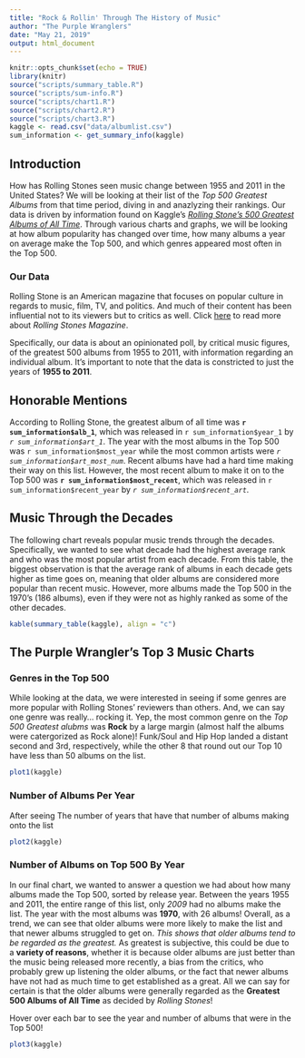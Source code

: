 ```yaml
---
title: "Rock & Rollin' Through The History of Music"
author: "The Purple Wranglers"
date: "May 21, 2019"
output: html_document
---
```


```r
knitr::opts_chunk$set(echo = TRUE)
library(knitr)
source("scripts/summary_table.R")
source("scripts/sum-info.R")
source("scripts/chart1.R")
source("scripts/chart2.R")
source("scripts/chart3.R")
kaggle <- read.csv("data/albumlist.csv")
sum_information <- get_summary_info(kaggle)
```

## Introduction
How has Rolling Stones seen music change between 1955 and 2011 in the United States? We will be looking at their list of the _Top 500 Greatest Albums_ from that time period, diving in and anazlyzing their rankings. Our data is driven by information found on Kaggle's _[Rolling Stone's 500 Greatest Albums of All Time](https://www.kaggle.com/notgibs/500-greatest-albums-of-all-time-rolling-stone)_. Through various charts and graphs, we will be looking at how album popularity has changed over time, how many albums a year on average make the Top 500, and which genres appeared most often in the Top 500.

### Our Data
Rolling Stone is an American magazine that focuses on popular culture in regards to music, film, TV, and politics. And much of their content has been influential not to its viewers but to critics as well. Click [here](https://en.wikipedia.org/wiki/Rolling_Stone) to read more about _Rolling Stones Magazine_.

Specifically, our data is about an opinionated poll, by critical music figures, of the greatest 500 albums from 1955 to 2011, with information regarding an individual album. It's important to note that the data is constricted to just the years of **1955 to 2011**.

## Honorable Mentions
According to Rolling Stone, the greatest album of all time was **`r sum_information$alb_1`**, which was released in `r sum_information$year_1` by _`r sum_information$art_1`_. The year with the most albums in the Top 500 was `r sum_information$most_year` while the most common artists were _`r sum_information$art_most_num`_. Recent albums have had a hard time making their way on this list. However, the most recent album to make it on to the Top 500 was **`r sum_information$most_recent`**, which was released in `r sum_information$recent_year` by _`r sum_information$recent_art`_.

## Music Through the Decades
The following chart reveals popular music trends through the decades. Specifically, we wanted to see what decade had the highest average rank and who was the most popular artist from each decade. From this table, the biggest observation is that the average rank of albums in each decade gets higher as time goes on, meaning that older albums are considered more popular than recent music. However, more albums made the Top 500 in the 1970's (186 albums), even if they were not as highly ranked as some of the other decades.
```r
kable(summary_table(kaggle), align = "c")
```

## The Purple Wrangler's Top 3 Music Charts

### Genres in the Top 500
While looking at the data, we were interested in seeing if some genres are more popular with Rolling Stones' reviewers than others. And, we can say one genre was really... rocking it. Yep, the most common genre on the _Top 500 Greatest alubms_ was **Rock** by a large margin (almost half the albums were catergorized as Rock alone)! Funk/Soul and Hip Hop landed a distant second and 3rd, respectively, while the other 8 that round out our Top 10 have less than 50 albums on the list.
```r
plot1(kaggle)
```

### Number of Albums Per Year
After seeing The number of years that have that number of albums making onto the list 
```r
plot2(kaggle)
```

### Number of Albums on Top 500 By Year
In our final chart, we wanted to answer a question we had about how many albums made the Top 500, sorted by release year. Between the years 1955 and 2011, the entire range of this list, only _2009_ had no albums make the list. The year with the most albums was **1970**, with 26 albums! Overall, as a trend, we can see that older albums were more likely to make the list and that newer albums struggled to get on. _This shows that older albums tend to be regarded as the greatest._ As greatest is subjective, this could be due to a **variety of reasons**, whether it is because older albums are just better than the music being released more recently, a bias from the critics, who probably grew up listening the older albums, or the fact that newer albums have not had as much time to get established as a great. All we can say for certain is that the older albums were generally regarded as the **Greatest 500 Albums of All Time** as decided by _Rolling Stones_!

Hover over each bar to see the year and number of albums that were in the Top 500!
```r
plot3(kaggle)
```
